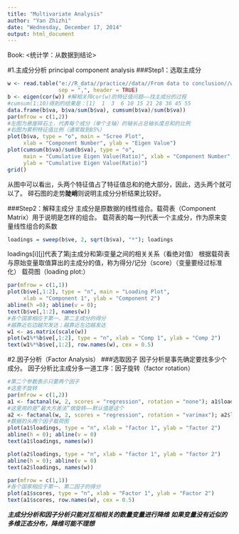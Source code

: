 ```yaml
---
title: "Multivariate Analysis"
author: "Yan Zhizhi"
date: "Wednesday, December 17, 2014"
output: html_document
---
```


Book: <统计学：从数据到结论>

#1.主成分分析 principal component analysis
###Step1：选取主成分
```r
w <- read.table("e://R_data//practice//data//From data to conclusion//who.txt",
                sep = ",", header = TRUE)
b <- eigen(cor(w)) #解相关阵cor(w)的特征值问题——找主成分的过程
#cumsum(1:10)得到的结果是：[1]  1  3  6 10 15 21 28 36 45 55
data.frame(b$va, b$va/sum(b$va), cumsum(b$va)/sum(b$va))
par(mfrow = c(1,2))
#左图为悬崖碎石土，代表每个成分（单个主轴）的轴长占总轴长度总和的比例
#右图为累积特征值比例（通常取到85%）
plot(b$va, type = "o", main = "Scree Plot",
     xlab = "Component Number", ylab = "Eigen Value")
plot(cumsum(b$va)/sum(b$va), type = "o", 
     main = "Cumulative Eigen Value(Ratio)", xlab = "Component Number",
     ylab = "Cumulative Eigen Value(Ratio)")
grid()
```
    
从图中可以看出，头两个特征值占了特征值总和的绝大部分，因此，选头两个就可以了。
碎石图的走势**陡峭**则说明主成分分析结果比较好。

###Step2：解释主成分
主成分是原数据的线性组合。载荷表（Component Matrix）用于说明是怎样的组合。
载荷表的每一列代表一个主成分，作为原来变量线性组合的系数
```r
loadings = sweep(b$ve, 2, sqrt(b$va), "*"); loadings
```

loadings[i][j]代表了第j主成分和第i变量之间的相关关系（看绝对值）
根据载荷表与原始变量取值算出的主成分的值，称为得分/记分（score）（变量要经过标准化）
载荷图（loading plot:）
```r
par(mfrow = c(1,1))
plot(b$ve[,1:2], type = "n", main = "Loading Plot",
     xlab = "Component 1", ylab = "Component 2")
abline(h =0); abline(v = 0);
text(b$ve[,1:2], names(w))
#各个国家相应于第一、第二主成分的得分
#越靠近右边越欠发达；越靠近左边越发达
w1 <- as.matrix(scale(w))
plot(w1%*%b$ve[,1:2], type = "n", xlab = "Comp 1", ylab = "Comp 2")
text(w1%*%b$ve[,1:2], row.names(w), cex = 0.5)
```

#2.因子分析（Factor Analysis）
###选取因子 
因子分析是事先确定要找多少个成分。
因子分析比主成分多一道工序：因子旋转（factor rotation）
```r
#第二个参数表示只要两个因子
#这里不旋转
par(mfrow = c(1,2))
a1 <- factanal(w, 2, scores = "regression", rotation = "none"); a1$loading
#这里用的是“最大方差法”做旋转——默认值是这个
a2 <- factanal(w, 2, scores = "regression", rotation = "varimax"); a2$loading
#数据的头两个因子载荷图
plot(a1$loadings, type = "n", xlab = "factor 1", ylab = "factor 2")
abline(h = 0); abline(v = 0)
text(a1$loadings, names(w))

plot(a2$loadings, type = "n", xlab = "factor 1", ylab = "factor 2")
abline(h = 0); abline(v = 0)
text(a2$loadings, names(w))

par(mfrow = c(1,1))
#各个国家相应于第一、第二因子的得分
plot(a1$scores, type = "n", xlab = "Factor 1", ylab = "Factor 2")
text(a1$scores, row.names(w), cex = 0.5)
```

***主成分分析和因子分析只能对互相相关的数量变量进行降维***
***如果变量没有近似的多维正态分布，降维可能不理想***
```r

```

```r

```

```r

```

```r

```

```r

```

```r

```